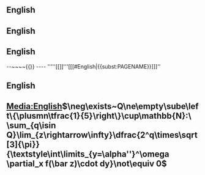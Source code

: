 
== English ==

== English ==

== English ==<nowiki>--~~~~{{}}
----
'''''[[]]'''[[[#English|{{subst:PAGENAME}}]]]''</nowiki>

== English ==

== [[Media:English]]<math>\neg\exists~Q\ne\empty\sube\left\{\plusmn\tfrac{1}{5}\right\}\cup\mathbb{N}:\ \sum_{q\isin Q}\lim_{z\rightarrow\infty}\dfrac{2^q\times\sqrt[3]{\pi}}{\textstyle\int\limits_{y=\alpha''}^\omega \partial_x f(\bar z)\cdot dy}\not\equiv 0</math> ==